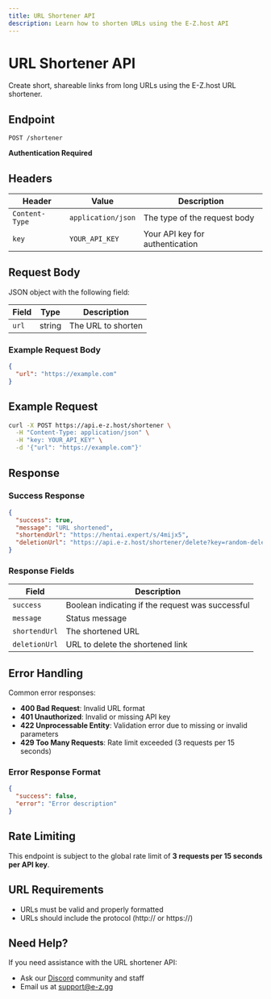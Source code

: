 ```yaml
---
title: URL Shortener API
description: Learn how to shorten URLs using the E-Z.host API
---
```


# URL Shortener API

Create short, shareable links from long URLs using the E-Z.host URL shortener.

## Endpoint

`POST /shortener`

**Authentication Required**

## Headers

| Header | Value | Description |
|--------|-------|-------------|
| `Content-Type` | `application/json` | The type of the request body |
| `key` | `YOUR_API_KEY` | Your API key for authentication |

## Request Body

JSON object with the following field:

| Field | Type | Description |
|-------|------|-------------|
| `url` | string | The URL to shorten |

### Example Request Body

```json
{
  "url": "https://example.com"
}
```

## Example Request

```bash
curl -X POST https://api.e-z.host/shortener \
  -H "Content-Type: application/json" \
  -H "key: YOUR_API_KEY" \
  -d '{"url": "https://example.com"}'
```

## Response

### Success Response

```json
{
  "success": true,
  "message": "URL shortened",
  "shortendUrl": "https://hentai.expert/s/4mijx5",
  "deletionUrl": "https://api.e-z.host/shortener/delete?key=random-deletion-key"
}
```

### Response Fields

| Field | Description |
|-------|-------------|
| `success` | Boolean indicating if the request was successful |
| `message` | Status message |
| `shortendUrl` | The shortened URL |
| `deletionUrl` | URL to delete the shortened link |

## Error Handling

Common error responses:

- **400 Bad Request**: Invalid URL format
- **401 Unauthorized**: Invalid or missing API key
- **422 Unprocessable Entity**: Validation error due to missing or invalid parameters
- **429 Too Many Requests**: Rate limit exceeded (3 requests per 15 seconds)

### Error Response Format

```json
{
  "success": false,
  "error": "Error description"
}
```

## Rate Limiting

This endpoint is subject to the global rate limit of **3 requests per 15 seconds per API key**.

## URL Requirements

- URLs must be valid and properly formatted
- URLs should include the protocol (http:// or https://)

## Need Help?

If you need assistance with the URL shortener API:

- Ask our [Discord](https://discord.gg/ez) community and staff
- Email us at [support@e-z.gg](mailto:support@e-z.gg)
